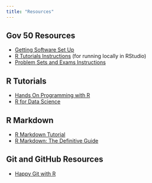 ```yaml
---
title: "Resources"
---
```



## Gov 50 Resources

- [Getting Software Set Up](/assignments/00-problem-set.qmd)
- [R Tutorials Instructions](/assignments/tutorials.qmd) (for running locally in RStudio)
- [Problem Sets and Exams Instructions](/assignments/problem-sets.qmd)

## R Tutorials

- [Hands On Programming with R](https://rstudio-education.github.io/hopr/)
- [R for Data Science](https://r4ds.had.co.nz/)

## R Markdown

- [R Markdown Tutorial](https://rmarkdown.rstudio.com/lesson-1.html)
- [R Markdown: The Definitive Guide](https://bookdown.org/yihui/rmarkdown/)

## Git and GitHub Resources

- [Happy Git with R](https://happygitwithr.com)
